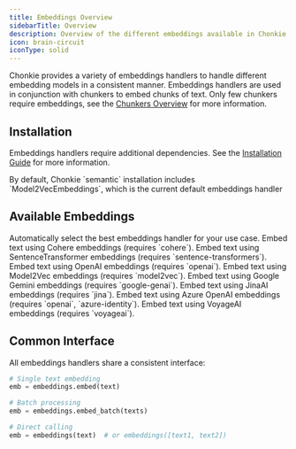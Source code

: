 ```yaml
---
title: Embeddings Overview
sidebarTitle: Overview
description: Overview of the different embeddings available in Chonkie
icon: brain-circuit
iconType: solid
---
```


Chonkie provides a variety of embeddings handlers to handle different embedding models in a consistent manner.
Embeddings handlers are used in conjunction with chunkers to embed chunks of text. 
Only few chunkers require embeddings, see the [Chunkers Overview](/chunkers/overview) for more information.

## Installation

Embeddings handlers require additional dependencies. See the [Installation Guide](/getting-started/installation) for more information.

<Info>
    By default, Chonkie `semantic` installation includes `Model2VecEmbeddings`, which is the current default embeddings handler
</Info>

## Available Embeddings

<CardGroup cols={2}>
    <Card title="AutoEmbeddings" icon="brain-circuit" href="/python-sdk/embeddings/auto-embeddings">
        Automatically select the best embeddings handler for your use case.
    </Card>
    <Card title="CohereEmbeddings" icon="brain-circuit" href="/python-sdk/embeddings/cohere-embeddings">
        Embed text using Cohere embeddings (requires `cohere`).
    </Card>
    <Card title="SentenceTransformerEmbeddings" icon="brain-circuit" href="/python-sdk/embeddings/sentence-transformer-embeddings">
        Embed text using SentenceTransformer embeddings (requires `sentence-transformers`).
    </Card>
    <Card title="OpenAIEmbeddings" icon="brain-circuit" href="/python-sdk/embeddings/openai-embeddings">
        Embed text using OpenAI embeddings (requires `openai`). 
    </Card>
    <Card title="Model2VecEmbeddings" icon="brain-circuit" href="/python-sdk/embeddings/model2vec-embeddings">
        Embed text using Model2Vec embeddings (requires `model2vec`).
    </Card>
    <Card title="GeminiEmbeddings" icon="brain-circuit" href="/python-sdk/embeddings/gemini-embeddings">
        Embed text using Google Gemini embeddings (requires `google-genai`).
    </Card>
    <Card title="JinaEmbeddings" icon="brain-circuit" href="/python-sdk/embeddings/jina-embeddings">
        Embed text using JinaAI embeddings (requires `jina`).
    </Card>
    <Card title="AzureOpenAIEmbeddings" icon="brain-circuit" href="/python-sdk/embeddings/azure-embeddings">
        Embed text using Azure OpenAI embeddings (requires `openai`, `azure-identity`).
    </Card>
    <Card title="VoyageAIEmbeddings" icon="brain-circuit" href="/python-sdk/embeddings/voyageai-embeddings">
        Embed text using VoyageAI embeddings (requires `voyageai`).
    </Card>
</CardGroup>

## Common Interface

All embeddings handlers share a consistent interface:

```python
# Single text embedding
emb = embeddings.embed(text)

# Batch processing
emb = embeddings.embed_batch(texts)

# Direct calling
emb = embeddings(text)  # or embeddings([text1, text2])
```